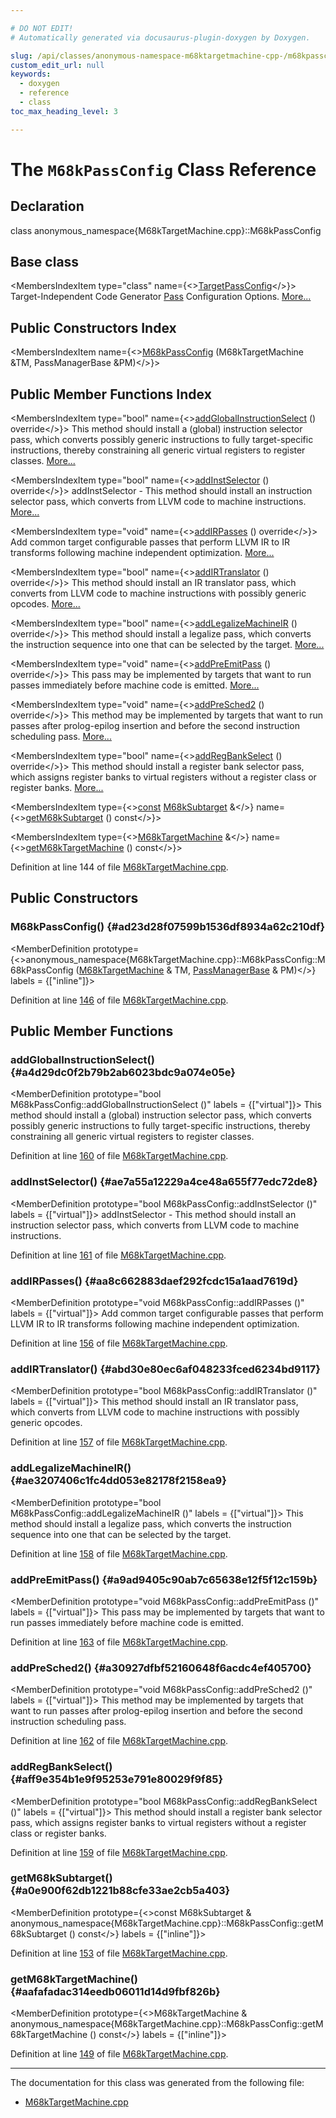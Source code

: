 ```yaml
---

# DO NOT EDIT!
# Automatically generated via docusaurus-plugin-doxygen by Doxygen.

slug: /api/classes/anonymous-namespace-m68ktargetmachine-cpp-/m68kpassconfig
custom_edit_url: null
keywords:
  - doxygen
  - reference
  - class
toc_max_heading_level: 3

---
```





# The `M68kPassConfig` Class Reference

<DoxygenPage pluginConfig={pluginConfig}>



## Declaration

<CodeBlock>class anonymous_namespace{M68kTargetMachine.cpp}::M68kPassConfig</CodeBlock>

## Base class

<MembersIndex>

<MembersIndexItem
  type="class"
  name={<><a href="/docs/api/classes/llvm/targetpassconfig">TargetPassConfig</a></>}>
Target-Independent Code Generator <a href="/docs/api/classes/llvm/pass">Pass</a> Configuration Options. <a href="/docs/api/classes/llvm/targetpassconfig/#details">More...</a>
</MembersIndexItem>

</MembersIndex>

## Public Constructors Index

<MembersIndex>

<MembersIndexItem
  name={<><a href="#ad23d28f07599b1536df8934a62c210df">M68kPassConfig</a> (M68kTargetMachine &amp;TM, PassManagerBase &amp;PM)</>}>
</MembersIndexItem>

</MembersIndex>

## Public Member Functions Index

<MembersIndex>

<MembersIndexItem
  type="bool"
  name={<><a href="#a4d29dc0f2b79b2ab6023bdc9a074e05e">addGlobalInstructionSelect</a> () override</>}>
This method should install a (global) instruction selector pass, which converts possibly generic instructions to fully target-specific instructions, thereby constraining all generic virtual registers to register classes. <a href="#a4d29dc0f2b79b2ab6023bdc9a074e05e">More...</a>
</MembersIndexItem>

<MembersIndexItem
  type="bool"
  name={<><a href="#ae7a55a12229a4ce48a655f77edc72de8">addInstSelector</a> () override</>}>
addInstSelector - This method should install an instruction selector pass, which converts from LLVM code to machine instructions. <a href="#ae7a55a12229a4ce48a655f77edc72de8">More...</a>
</MembersIndexItem>

<MembersIndexItem
  type="void"
  name={<><a href="#aa8c662883daef292fcdc15a1aad7619d">addIRPasses</a> () override</>}>
Add common target configurable passes that perform LLVM IR to IR transforms following machine independent optimization. <a href="#aa8c662883daef292fcdc15a1aad7619d">More...</a>
</MembersIndexItem>

<MembersIndexItem
  type="bool"
  name={<><a href="#abd30e80ec6af048233fced6234bd9117">addIRTranslator</a> () override</>}>
This method should install an IR translator pass, which converts from LLVM code to machine instructions with possibly generic opcodes. <a href="#abd30e80ec6af048233fced6234bd9117">More...</a>
</MembersIndexItem>

<MembersIndexItem
  type="bool"
  name={<><a href="#ae3207406c1fc4dd053e82178f2158ea9">addLegalizeMachineIR</a> () override</>}>
This method should install a legalize pass, which converts the instruction sequence into one that can be selected by the target. <a href="#ae3207406c1fc4dd053e82178f2158ea9">More...</a>
</MembersIndexItem>

<MembersIndexItem
  type="void"
  name={<><a href="#a9ad9405c90ab7c65638e12f5f12c159b">addPreEmitPass</a> () override</>}>
This pass may be implemented by targets that want to run passes immediately before machine code is emitted. <a href="#a9ad9405c90ab7c65638e12f5f12c159b">More...</a>
</MembersIndexItem>

<MembersIndexItem
  type="void"
  name={<><a href="#a30927dfbf52160648f6acdc4ef405700">addPreSched2</a> () override</>}>
This method may be implemented by targets that want to run passes after prolog-epilog insertion and before the second instruction scheduling pass. <a href="#a30927dfbf52160648f6acdc4ef405700">More...</a>
</MembersIndexItem>

<MembersIndexItem
  type="bool"
  name={<><a href="#aff9e354b1e9f95253e791e80029f9f85">addRegBankSelect</a> () override</>}>
This method should install a register bank selector pass, which assigns register banks to virtual registers without a register class or register banks. <a href="#aff9e354b1e9f95253e791e80029f9f85">More...</a>
</MembersIndexItem>

<MembersIndexItem
  type={<><a href="/docs/api/files/lib/lib/target/lib/target/aarch64/aarch64promoteconstant-cpp/#a90f8350fecae261c25be85d38b451bff">const</a> <a href="/docs/api/classes/llvm/m68ksubtarget">M68kSubtarget</a> &amp;</>}
  name={<><a href="#a0e900f62db1221b88cfe33ae2cb5a403">getM68kSubtarget</a> () const</>}>
</MembersIndexItem>

<MembersIndexItem
  type={<><a href="/docs/api/classes/llvm/m68ktargetmachine">M68kTargetMachine</a> &amp;</>}
  name={<><a href="#aafafadac314eedb06011d14d9fbf826b">getM68kTargetMachine</a> () const</>}>
</MembersIndexItem>

</MembersIndex>


Definition at line 144 of file <a href="/docs/api/files/lib/lib/target/lib/target/m68k/m68ktargetmachine-cpp">M68kTargetMachine.cpp</a>.

<SectionDefinition>

## Public Constructors

### M68kPassConfig() {#ad23d28f07599b1536df8934a62c210df}

<MemberDefinition
  prototype={<>anonymous&#95;namespace&#123;M68kTargetMachine.cpp&#125;::M68kPassConfig::M68kPassConfig (<a href="/docs/api/classes/llvm/m68ktargetmachine">M68kTargetMachine</a> &amp; TM, <a href="/docs/api/classes/llvm/legacy/passmanagerbase">PassManagerBase</a> &amp; PM)</>}
  labels = {["inline"]}>

Definition at line <a href="/docs/api/files/lib/lib/target/lib/target/m68k/m68ktargetmachine-cpp/#l00146">146</a> of file <a href="/docs/api/files/lib/lib/target/lib/target/m68k/m68ktargetmachine-cpp">M68kTargetMachine.cpp</a>.
</MemberDefinition>

</SectionDefinition>

<SectionDefinition>

## Public Member Functions

### addGlobalInstructionSelect() {#a4d29dc0f2b79b2ab6023bdc9a074e05e}

<MemberDefinition
  prototype="bool M68kPassConfig::addGlobalInstructionSelect ()"
  labels = {["virtual"]}>
This method should install a (global) instruction selector pass, which converts possibly generic instructions to fully target-specific instructions, thereby constraining all generic virtual registers to register classes.

Definition at line <a href="/docs/api/files/lib/lib/target/lib/target/m68k/m68ktargetmachine-cpp/#l00160">160</a> of file <a href="/docs/api/files/lib/lib/target/lib/target/m68k/m68ktargetmachine-cpp">M68kTargetMachine.cpp</a>.
</MemberDefinition>

### addInstSelector() {#ae7a55a12229a4ce48a655f77edc72de8}

<MemberDefinition
  prototype="bool M68kPassConfig::addInstSelector ()"
  labels = {["virtual"]}>
addInstSelector - This method should install an instruction selector pass, which converts from LLVM code to machine instructions.

Definition at line <a href="/docs/api/files/lib/lib/target/lib/target/m68k/m68ktargetmachine-cpp/#l00161">161</a> of file <a href="/docs/api/files/lib/lib/target/lib/target/m68k/m68ktargetmachine-cpp">M68kTargetMachine.cpp</a>.
</MemberDefinition>

### addIRPasses() {#aa8c662883daef292fcdc15a1aad7619d}

<MemberDefinition
  prototype="void M68kPassConfig::addIRPasses ()"
  labels = {["virtual"]}>
Add common target configurable passes that perform LLVM IR to IR transforms following machine independent optimization.

Definition at line <a href="/docs/api/files/lib/lib/target/lib/target/m68k/m68ktargetmachine-cpp/#l00156">156</a> of file <a href="/docs/api/files/lib/lib/target/lib/target/m68k/m68ktargetmachine-cpp">M68kTargetMachine.cpp</a>.
</MemberDefinition>

### addIRTranslator() {#abd30e80ec6af048233fced6234bd9117}

<MemberDefinition
  prototype="bool M68kPassConfig::addIRTranslator ()"
  labels = {["virtual"]}>
This method should install an IR translator pass, which converts from LLVM code to machine instructions with possibly generic opcodes.

Definition at line <a href="/docs/api/files/lib/lib/target/lib/target/m68k/m68ktargetmachine-cpp/#l00157">157</a> of file <a href="/docs/api/files/lib/lib/target/lib/target/m68k/m68ktargetmachine-cpp">M68kTargetMachine.cpp</a>.
</MemberDefinition>

### addLegalizeMachineIR() {#ae3207406c1fc4dd053e82178f2158ea9}

<MemberDefinition
  prototype="bool M68kPassConfig::addLegalizeMachineIR ()"
  labels = {["virtual"]}>
This method should install a legalize pass, which converts the instruction sequence into one that can be selected by the target.

Definition at line <a href="/docs/api/files/lib/lib/target/lib/target/m68k/m68ktargetmachine-cpp/#l00158">158</a> of file <a href="/docs/api/files/lib/lib/target/lib/target/m68k/m68ktargetmachine-cpp">M68kTargetMachine.cpp</a>.
</MemberDefinition>

### addPreEmitPass() {#a9ad9405c90ab7c65638e12f5f12c159b}

<MemberDefinition
  prototype="void M68kPassConfig::addPreEmitPass ()"
  labels = {["virtual"]}>
This pass may be implemented by targets that want to run passes immediately before machine code is emitted.

Definition at line <a href="/docs/api/files/lib/lib/target/lib/target/m68k/m68ktargetmachine-cpp/#l00163">163</a> of file <a href="/docs/api/files/lib/lib/target/lib/target/m68k/m68ktargetmachine-cpp">M68kTargetMachine.cpp</a>.
</MemberDefinition>

### addPreSched2() {#a30927dfbf52160648f6acdc4ef405700}

<MemberDefinition
  prototype="void M68kPassConfig::addPreSched2 ()"
  labels = {["virtual"]}>
This method may be implemented by targets that want to run passes after prolog-epilog insertion and before the second instruction scheduling pass.

Definition at line <a href="/docs/api/files/lib/lib/target/lib/target/m68k/m68ktargetmachine-cpp/#l00162">162</a> of file <a href="/docs/api/files/lib/lib/target/lib/target/m68k/m68ktargetmachine-cpp">M68kTargetMachine.cpp</a>.
</MemberDefinition>

### addRegBankSelect() {#aff9e354b1e9f95253e791e80029f9f85}

<MemberDefinition
  prototype="bool M68kPassConfig::addRegBankSelect ()"
  labels = {["virtual"]}>
This method should install a register bank selector pass, which assigns register banks to virtual registers without a register class or register banks.

Definition at line <a href="/docs/api/files/lib/lib/target/lib/target/m68k/m68ktargetmachine-cpp/#l00159">159</a> of file <a href="/docs/api/files/lib/lib/target/lib/target/m68k/m68ktargetmachine-cpp">M68kTargetMachine.cpp</a>.
</MemberDefinition>

### getM68kSubtarget() {#a0e900f62db1221b88cfe33ae2cb5a403}

<MemberDefinition
  prototype={<>const M68kSubtarget &amp; anonymous&#95;namespace&#123;M68kTargetMachine.cpp&#125;::M68kPassConfig::getM68kSubtarget () const</>}
  labels = {["inline"]}>

Definition at line <a href="/docs/api/files/lib/lib/target/lib/target/m68k/m68ktargetmachine-cpp/#l00153">153</a> of file <a href="/docs/api/files/lib/lib/target/lib/target/m68k/m68ktargetmachine-cpp">M68kTargetMachine.cpp</a>.
</MemberDefinition>

### getM68kTargetMachine() {#aafafadac314eedb06011d14d9fbf826b}

<MemberDefinition
  prototype={<>M68kTargetMachine &amp; anonymous&#95;namespace&#123;M68kTargetMachine.cpp&#125;::M68kPassConfig::getM68kTargetMachine () const</>}
  labels = {["inline"]}>

Definition at line <a href="/docs/api/files/lib/lib/target/lib/target/m68k/m68ktargetmachine-cpp/#l00149">149</a> of file <a href="/docs/api/files/lib/lib/target/lib/target/m68k/m68ktargetmachine-cpp">M68kTargetMachine.cpp</a>.
</MemberDefinition>

</SectionDefinition>

<hr/>

The documentation for this class was generated from the following file:

<ul>
<li><a href="/docs/api/files/lib/lib/target/lib/target/m68k/m68ktargetmachine-cpp">M68kTargetMachine.cpp</a></li>
</ul>

</DoxygenPage>
